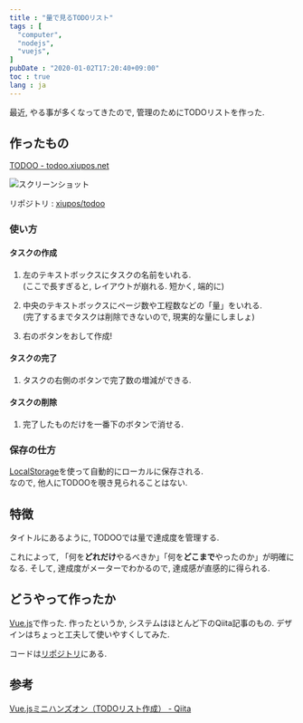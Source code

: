 ```yaml
---
title : "量で見るTODOリスト"
tags : [
  "computer",
  "nodejs",
  "vuejs",
]
pubDate : "2020-01-02T17:20:40+09:00"
toc : true
lang : ja
---
```


最近, やる事が多くなってきたので, 管理のためにTODOリストを作った.

## 作ったもの

[TODOO - todoo.xiupos.net](https://todoo.xiupos.net/)

![スクリーンショット](./_1.png)

リポジトリ : [xiupos/todoo](https://github.com/xiupos/todoo)

### 使い方

#### タスクの作成

1. 左のテキストボックスにタスクの名前をいれる.   
(ここで長すぎると, レイアウトが崩れる. 短かく, 端的に)

1. 中央のテキストボックスにページ数や工程数などの「量」をいれる.   
(完了するまでタスクは削除できないので, 現実的な量にしましょ)

1. 右のボタンをおして作成!

#### タスクの完了

1. タスクの右側のボタンで完了数の増減ができる.

#### タスクの削除

1. 完了したものだけを一番下のボタンで消せる.

### 保存の仕方

[LocalStorage](https://www.w3schools.com/html/html5_webstorage.asp)を使って自動的にローカルに保存される.   
なので, 他人にTODOOを覗き見られることはない.


## 特徴

タイトルにあるように, TODOOでは量で達成度を管理する.

これによって, 「何を**どれだけ**やるべきか」「何を**どこまで**やったのか」が明確になる. そして, 達成度がメーターでわかるので, 達成感が直感的に得られる.

## どうやって作ったか

[Vue.js](https://vuejs.org/)で作った. 作ったというか, システムはほとんど下のQiita記事のもの. デザインはちょっと工夫して使いやすくしてみた.

コードは[リポジトリ](https://github.com/xiupos/todoo)にある.

## 参考

[Vue.jsミニハンズオン（TODOリスト作成） - Qiita](https://qiita.com/moonglows76/items/358ef3cd1566c38ece3a)
